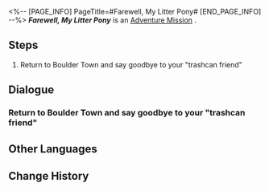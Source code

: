 <%-- [PAGE_INFO]
PageTitle=#Farewell, My Litter Pony#
[END_PAGE_INFO] --%>
{{Stub|Dialogue.}}
{{Mission Infobox
|id            = 8024207
|title         = 
|image         = <!--Mission Farewell, My Litter Pony.png-->
|type          = Adventure
|event_name    = 
|chapter       = 
|requirements  = 
|summary       = <!--official mission summary from Fate's Atlas-->
|characters    = Trailblazer
|startLocation = [[<!--starting world-->]] - [[<!--starting area-->]]
|world         = <!--starting world-->
|area          = <!--starting area-->
|prev          = 
|next          = 
|rewards       = Credit*5,000
}}
'''''Farewell, My Litter Pony''''' is an [[Adventure Mission]]<!--in [world]-->.

==Steps==
# Return to Boulder Town and say goodbye to your "trashcan friend"

<!--
==Gameplay Notes==

--><!--
==Trial Character==

-->
==Dialogue==
{{Stub Dialogue}}
===Return to Boulder Town and say goodbye to your "trashcan friend"===
{{Mission Description|type=adventure|location=<!--to be added-->|The shadowy creature has retreated, and Litter Pony is about to return to his own world. Before that, he wants to have a word with you...}}
{{Dialogue Start}}
:{{tx}}
{{Dialogue End}}

==Other Languages==
{{Other Languages
|en   = Farewell, My Litter Pony
|zhs  = 再见，小桶宝力！
|zht  = 再見，小桶寶力！
|ja   = バイバイ、マイリトルゴミー！
|ko   = 굿바이, 리틀통 포니!
|es   = ¡Adiós, mi pequeño cubito poni!
|fr   = Adieu, Salestia
|ru   = Прощай, Сумеречная Мусорка!
|th   = ลาก่อนมายลิตเติ้ลถัง!
|vi   = Tạm Biệt, Thùng Nhỏ!
|de   = Auf Wiedersehen, Little Tonni!
|id   = Selamat Tinggal, Tong Pony!
|pt   = Adeus, Meu Lixo Pônei
}}

==Change History==
{{Change History|2.4}}
